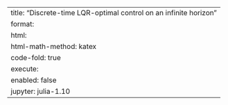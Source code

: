 ---
title: "Discrete-time LQR-optimal control on an infinite horizon"
format:
    html:
        html-math-method: katex
        code-fold: true
execute:
    enabled: false
jupyter: julia-1.10
---